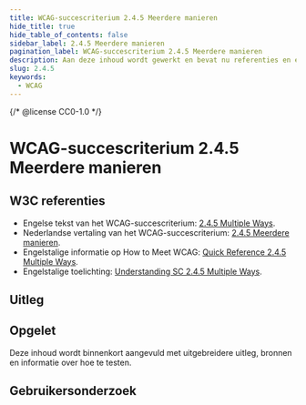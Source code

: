 ```yaml
---
title: WCAG-succescriterium 2.4.5 Meerdere manieren
hide_title: true
hide_table_of_contents: false
sidebar_label: 2.4.5 Meerdere manieren
pagination_label: WCAG-succescriterium 2.4.5 Meerdere manieren
description: Aan deze inhoud wordt gewerkt en bevat nu referenties en een korte samenvatting.
slug: 2.4.5
keywords:
  - WCAG
---
```


{/* @license CC0-1.0 */}


# WCAG-succescriterium 2.4.5 Meerdere manieren

## W3C referenties

- Engelse tekst van het WCAG-succescriterium: [<span lang="en">2.4.5 Multiple Ways</span>](https://www.w3.org/TR/WCAG22/#multiple-ways).
- Nederlandse vertaling van het WCAG-succescriterium: [2.4.5 Meerdere manieren](https://www.w3.org/Translations/WCAG22-nl/#meerdere-manieren).
- Engelstalige informatie op <span lang="en">How to Meet WCAG</span>: [<span lang="en">Quick Reference 2.4.5 Multiple Ways</span>](https://www.w3.org/WAI/WCAG22/quickref/#multiple-ways).
- Engelstalige toelichting: [<span lang="en">Understanding SC 2.4.5 Multiple Ways</span>](https://www.w3.org/WAI/WCAG22/Understanding/multiple-ways.html).

## Uitleg

<Summary />

## Opgelet

Deze inhoud wordt binnenkort aangevuld met uitgebreidere uitleg, bronnen en informatie over hoe te testen.

## Gebruikersonderzoek

<CTAGebruikersonderzoek />

<WCAGFooterInfo />
